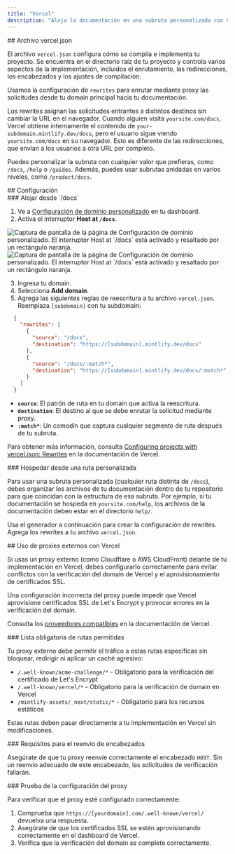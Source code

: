 ```yaml
---
title: "Vercel"
description: "Aloja la documentación en una subruta personalizada con Vercel"
---
```




<div id="verceljson-file">
  ## Archivo vercel.json
</div>

El archivo `vercel.json` configura cómo se compila e implementa tu proyecto. Se encuentra en el directorio raíz de tu proyecto y controla varios aspectos de la implementación, incluidos el enrutamiento, las redirecciones, los encabezados y los ajustes de compilación.

Usamos la configuración de `rewrites` para enrutar mediante proxy las solicitudes desde tu domain principal hacia tu documentación.

Los rewrites asignan las solicitudes entrantes a distintos destinos sin cambiar la URL en el navegador. Cuando alguien visita `yoursite.com/docs`, Vercel obtiene internamente el contenido de `your-subdomain.mintlify.dev/docs`, pero el usuario sigue viendo `yoursite.com/docs` en su navegador. Esto es diferente de las redirecciones, que envían a los usuarios a otra URL por completo.

Puedes personalizar la subruta con cualquier valor que prefieras, como `/docs`, `/help` o `/guides`. Además, puedes usar subrutas anidadas en varios niveles, como `/product/docs`.

<div id="configuration">
  ## Configuración
</div>

<div id="host-from-docs">
  ### Alojar desde `/docs`
</div>

1. Ve a [Configuración de dominio personalizado](https://dashboard.mintlify.com/settings/deployment/custom-domain) en tu dashboard.
2. Activa el interruptor **Host at `/docs`**.

<Frame>
  <img alt="Captura de pantalla de la página de Configuración de dominio personalizado. El interruptor Host at `/docs` está activado y resaltado por un rectángulo naranja." src="/images/subpath/toggle-light.png" className="block dark:hidden" />

  <img alt="Captura de pantalla de la página de Configuración de dominio personalizado. El interruptor Host at `/docs` está activado y resaltado por un rectángulo naranja." src="/images/subpath/toggle-dark.png" className="hidden dark:block" />
</Frame>

3. Ingresa tu domain.
4. Selecciona **Add domain**.
5. Agrega las siguientes reglas de reescritura a tu archivo `vercel.json`. Reemplaza `[subdomain]` con tu subdomain:

```json
  {
    "rewrites": [
      {
        "source": "/docs",
        "destination": "https://[subdomain].mintlify.dev/docs"
      },
      {
        "source": "/docs/:match*",
        "destination": "https://[subdomain].mintlify.dev/docs/:match*"
      }
    ]
  }
```

* **`source`**: El patrón de ruta en tu domain que activa la reescritura.
* **`destination`**: El destino al que se debe enrutar la solicitud mediante proxy.
* **`:match*`**: Un comodín que captura cualquier segmento de ruta después de tu subruta.

Para obtener más información, consulta [Configuring projects with vercel.json: Rewrites](https://vercel.com/docs/projects/project-configuration#rewrites) en la documentación de Vercel.


<div id="host-from-custom-path">
  ### Hospedar desde una ruta personalizada
</div>

Para usar una subruta personalizada (cualquier ruta distinta de `/docs`), debes organizar los archivos de tu documentación dentro de tu repositorio para que coincidan con la estructura de esa subruta. Por ejemplo, si tu documentación se hospeda en `yoursite.com/help`, los archivos de la documentación deben estar en el directorio `help/`.

Usa el generador a continuación para crear la configuración de rewrites. Agrega los rewrites a tu archivo `vercel.json`.

<VercelJsonGenerator />

<div id="using-external-proxies-with-vercel">
  ## Uso de proxies externos con Vercel
</div>

Si usas un proxy externo (como Cloudflare o AWS CloudFront) delante de tu implementación en Vercel, debes configurarlo correctamente para evitar conflictos con la verificación del domain de Vercel y el aprovisionamiento de certificados SSL.

Una configuración incorrecta del proxy puede impedir que Vercel aprovisione certificados SSL de Let's Encrypt y provocar errores en la verificación del domain.

Consulta los [proveedores compatibles](https://vercel.com/guides/how-to-setup-verified-proxy#supported-providers-verified-proxy-lite) en la documentación de Vercel.

<div id="required-path-allowlist">
  ### Lista obligatoria de rutas permitidas
</div>

Tu proxy externo debe permitir el tráfico a estas rutas específicas sin bloquear, redirigir ni aplicar un caché agresivo:

- `/.well-known/acme-challenge/*` - Obligatorio para la verificación del certificado de Let's Encrypt
- `/.well-known/vercel/*` - Obligatorio para la verificación de domain en Vercel
- `/mintlify-assets/_next/static/*` - Obligatorio para los recursos estáticos

Estas rutas deben pasar directamente a tu implementación en Vercel sin modificaciones.

<div id="header-forwarding-requirements">
  ### Requisitos para el reenvío de encabezados
</div>

Asegúrate de que tu proxy reenvíe correctamente el encabezado `HOST`. Sin un reenvío adecuado de este encabezado, las solicitudes de verificación fallarán.

<div id="testing-your-proxy-setup">
  ### Prueba de la configuración del proxy
</div>

Para verificar que el proxy esté configurado correctamente:

1. Comprueba que `https://[yourdomain].com/.well-known/vercel/` devuelva una respuesta.
2. Asegúrate de que los certificados SSL se estén aprovisionando correctamente en el dashboard de Vercel.
3. Verifica que la verificación del domain se complete correctamente.